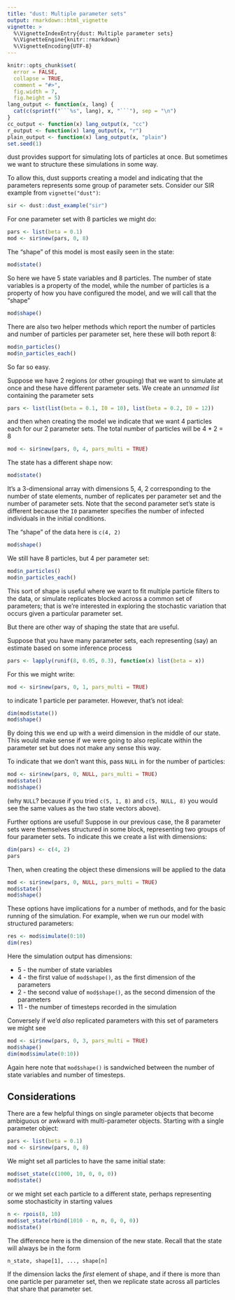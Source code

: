 ```yaml
---
title: "dust: Multiple parameter sets"
output: rmarkdown::html_vignette
vignette: >
  %\VignetteIndexEntry{dust: Multiple parameter sets}
  %\VignetteEngine{knitr::rmarkdown}
  %\VignetteEncoding{UTF-8}
---
```


```r
knitr::opts_chunk$set(
  error = FALSE,
  collapse = TRUE,
  comment = "#>",
  fig.width = 7,
  fig.height = 5)
lang_output <- function(x, lang) {
  cat(c(sprintf("```%s", lang), x, "```"), sep = "\n")
}
cc_output <- function(x) lang_output(x, "cc")
r_output <- function(x) lang_output(x, "r")
plain_output <- function(x) lang_output(x, "plain")
set.seed(1)
```

dust provides support for simulating lots of particles at once. But sometimes we want to structure these simulations in some way.

To allow this, dust supports creating a model and indicating that the parameters represents some group of parameter sets. Consider our SIR example from `vignette("dust")`:

```r
sir <- dust::dust_example("sir")
```

For one parameter set with 8 particles we might do:

```r
pars <- list(beta = 0.1)
mod <- sir$new(pars, 0, 8)
```

The "shape" of this model is most easily seen in the state:

```r
mod$state()
```

So here we have 5 state variables and 8 particles. The number of state variables is a property of the model, while the number of particles is a property of how you have configured the model, and we will call that the "shape"

```r
mod$shape()
```

There are also two helper methods which report the number of particles and number of particles per parameter set, here these will both report 8:

```r
mod$n_particles()
mod$n_particles_each()
```

So far so easy.

Suppose we have 2 regions (or other grouping) that we want to simulate at once and these have different parameter sets. We create an *unnamed list* containing the parameter sets

```r
pars <- list(list(beta = 0.1, I0 = 10), list(beta = 0.2, I0 = 12))
```

and then when creating the model we indicate that we want 4 particles each for our 2 parameter sets. The total number of particles will be 4 * 2 = 8

```r
mod <- sir$new(pars, 0, 4, pars_multi = TRUE)
```

The state has a different shape now:

```r
mod$state()
```

It's a 3-dimensional array with dimensions 5, 4, 2 corresponding to the number of state elements, number of replicates per parameter set and the number of parameter sets. Note that the second parameter set's state is different because the `I0` parameter specifies the number of infected individuals in the initial conditions.

The "shape" of the data here is `c(4, 2)`

```r
mod$shape()
```

We still have 8 particles, but 4 per parameter set:

```r
mod$n_particles()
mod$n_particles_each()
```

This sort of shape is useful where we want to fit multiple particle filters to the data, or simulate replicates blocked across a common set of parameters; that is we're interested in exploring the stochastic variation that occurs given a particular parameter set.

But there are other way of shaping the state that are useful.

Suppose that you have many parameter sets, each representing (say) an estimate based on some inference process

```r
pars <- lapply(runif(8, 0.05, 0.3), function(x) list(beta = x))
```

For this we might write:

```r
mod <- sir$new(pars, 0, 1, pars_multi = TRUE)
```

to indicate 1 particle per parameter. However, that's not ideal:

```r
dim(mod$state())
mod$shape()
```

By doing this we end up with a weird dimension in the middle of our state. This would make sense if we were going to also replicate within the parameter set but does not make any sense this way.

To indicate that we don't want this, pass `NULL` in for the number of particles:

```r
mod <- sir$new(pars, 0, NULL, pars_multi = TRUE)
mod$state()
mod$shape()
```

(why `NULL`? because if you tried `c(5, 1, 8)` and `c(5, NULL, 8)` you would see the same values as the two state vectors above).

Further options are useful! Suppose in our previous case, the 8 parameter sets were themselves structured in some block, representing two groups of four parameter sets. To indicate this we create a list with dimensions:

```r
dim(pars) <- c(4, 2)
pars
```

Then, when creating the object these dimensions will be applied to the data

```r
mod <- sir$new(pars, 0, NULL, pars_multi = TRUE)
mod$state()
mod$shape()
```

These options have implications for a number of methods, and for the basic running of the simulation. For example, when we run our model with structured parameters:

```r
res <- mod$simulate(0:10)
dim(res)
```

Here the simulation output has dimensions:

* 5 - the number of state variables
* 4 - the first value of `mod$shape()`, as the first dimension of the parameters
* 2 - the second value of `mod$shape()`, as the second dimension of the parameters
* 11 - the number of timesteps recorded in the simulation

Conversely if we'd *also* replicated parameters with this set of parameters we might see

```r
mod <- sir$new(pars, 0, 3, pars_multi = TRUE)
mod$shape()
dim(mod$simulate(0:10))
```

Again here note that `mod$shape()` is sandwiched between the number of state variables and number of timesteps.

## Considerations

There are a few helpful things on single parameter objects that become ambiguous or awkward with multi-parameter objects. Starting with a single parameter object:

```r
pars <- list(beta = 0.1)
mod <- sir$new(pars, 0, 8)
```

We might set all particles to have the same initial state:

```r
mod$set_state(c(1000, 10, 0, 0, 0))
mod$state()
```

or we might set each particle to a different state, perhaps representing some stochasticity in starting values

```r
n <- rpois(8, 10)
mod$set_state(rbind(1010 - n, n, 0, 0, 0))
mod$state()
```

The difference here is the dimension of the new state. Recall that the state will always be in the form

```
n_state, shape[1], ..., shape[n]
```

If the dimension lacks the *first* element of shape, and if there is more than one particle per parameter set, then we replicate state across all particles that share that parameter set.
